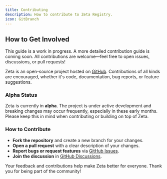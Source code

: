 ```yaml
---
title: Contributing
description: How to contribute to Zeta Registry.
icon: GitBranch
---
```


## How to Get Involved

<Callout title="Note">
This guide is a work in progress. A more detailed contribution guide is coming soon. All contributions are welcome—feel free to open issues, discussions, or pull requests!
</Callout>

Zeta is an open-source project hosted on [GitHub](https://github.com/rbadillap/zeta). Contributions of all kinds are encouraged, whether it's code, documentation, bug reports, or feature suggestions.

### Alpha Status

Zeta is currently in **alpha**. The project is under active development and breaking changes may occur frequently, especially in these early months. Please keep this in mind when contributing or building on top of Zeta.

### How to Contribute

- **Fork the repository** and create a new branch for your changes.
- **Open a pull request** with a clear description of your changes.
- **Report bugs or request features** via [GitHub Issues](https://github.com/rbadillap/zeta/issues).
- **Join the discussion** in [GitHub Discussions](https://github.com/rbadillap/zeta/discussions).

Your feedback and contributions help make Zeta better for everyone. Thank you for being part of the community!
